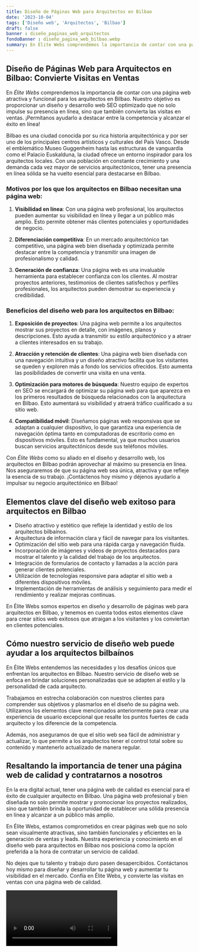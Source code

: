```yaml
---
title: Diseño de Páginas Web para Arquitectos en Bilbao
date: '2023-10-04'
tags: ['Diseño web', 'Arquitectos', 'Bilbao']
draft: false
banner : diseño_paginas_web_arquitectos
fondoBanner : diseño_pagina_web_bilbao.webp
summary: En Élite Webs comprendemos la importancia de contar con una página web atractiva y funcional para los arquitectos en Bilbao. Nuestro objetivo es proporcionar un diseño y desarrollo web SEO optimizado que no solo impulse su presencia en línea, sino que también convierta las visitas en ventas. ¡Permítanos ayudarlo a destacar entre la competencia y alcanzar el éxito en línea!
---
```


## Diseño de Páginas Web para Arquitectos en Bilbao: Convierte Visitas en Ventas

En *Élite Webs* comprendemos la importancia de contar con una página web atractiva y funcional para los arquitectos en Bilbao. Nuestro objetivo es proporcionar un diseño y desarrollo web SEO optimizado que no solo impulse su presencia en línea, sino que también convierta las visitas en ventas. ¡Permítanos ayudarlo a destacar entre la competencia y alcanzar el éxito en línea!

Bilbao es una ciudad conocida por su rica historia arquitectónica y por ser uno de los principales centros artísticos y culturales del País Vasco. Desde el emblemático Museo Guggenheim hasta las estructuras de vanguardia como el Palacio Euskalduna, la ciudad ofrece un entorno inspirador para los arquitectos locales. Con una población en constante crecimiento y una demanda cada vez mayor de servicios arquitectónicos, tener una presencia en línea sólida se ha vuelto esencial para destacarse en Bilbao.

### Motivos por los que los arquitectos en Bilbao necesitan una página web:

1. **Visibilidad en línea**: Con una página web profesional, los arquitectos pueden aumentar su visibilidad en línea y llegar a un público más amplio. Esto permite obtener más clientes potenciales y oportunidades de negocio.

2. **Diferenciación competitiva**: En un mercado arquitectónico tan competitivo, una página web bien diseñada y optimizada permite destacar entre la competencia y transmitir una imagen de profesionalismo y calidad.

3. **Generación de confianza**: Una página web es una invaluable herramienta para establecer confianza con los clientes. Al mostrar proyectos anteriores, testimonios de clientes satisfechos y perfiles profesionales, los arquitectos pueden demostrar su experiencia y credibilidad.

### Beneficios del diseño web para los arquitectos en Bilbao:

1. **Exposición de proyectos**: Una página web permite a los arquitectos mostrar sus proyectos en detalle, con imágenes, planos y descripciones. Esto ayuda a transmitir su estilo arquitectónico y a atraer a clientes interesados en su trabajo.

2. **Atracción y retención de clientes**: Una página web bien diseñada con una navegación intuitiva y un diseño atractivo facilita que los visitantes se queden y exploren más a fondo los servicios ofrecidos. Esto aumenta las posibilidades de convertir una visita en una venta.

3. **Optimización para motores de búsqueda**: Nuestro equipo de expertos en SEO se encargará de optimizar su página web para que aparezca en los primeros resultados de búsqueda relacionados con la arquitectura en Bilbao. Esto aumentará su visibilidad y atraerá tráfico cualificado a su sitio web.

4. **Compatibilidad móvil**: Diseñamos páginas web responsivas que se adaptan a cualquier dispositivo, lo que garantiza una experiencia de navegación óptima tanto en computadoras de escritorio como en dispositivos móviles. Esto es fundamental, ya que muchos usuarios buscan servicios arquitectónicos desde sus teléfonos móviles.

Con *Élite Webs* como su aliado en el diseño y desarrollo web, los arquitectos en Bilbao podrán aprovechar al máximo su presencia en línea. Nos aseguraremos de que su página web sea única, atractiva y que refleje la esencia de su trabajo. ¡Contáctenos hoy mismo y déjenos ayudarlo a impulsar su negocio arquitectónico en Bilbao!

<GifSeo />

<Cta />

## Elementos clave del diseño web exitoso para arquitectos en Bilbao

- Diseño atractivo y estético que refleje la identidad y estilo de los arquitectos bilbaínos.
- Arquitectura de información clara y fácil de navegar para los visitantes.
- Optimización del sitio web para una rápida carga y navegación fluida.
- Incorporación de imágenes y videos de proyectos destacados para mostrar el talento y la calidad del trabajo de los arquitectos.
- Integración de formularios de contacto y llamadas a la acción para generar clientes potenciales. 
- Utilización de tecnologías responsive para adaptar el sitio web a diferentes dispositivos móviles.
- Implementación de herramientas de análisis y seguimiento para medir el rendimiento y realizar mejoras continuas.

En Élite Webs somos expertos en diseño y desarrollo de páginas web para arquitectos en Bilbao, y tenemos en cuenta todos estos elementos clave para crear sitios web exitosos que atraigan a los visitantes y los conviertan en clientes potenciales.

## Cómo nuestro servicio de diseño web puede ayudar a los arquitectos bilbaínos

En Élite Webs entendemos las necesidades y los desafíos únicos que enfrentan los arquitectos en Bilbao. Nuestro servicio de diseño web se enfoca en brindar soluciones personalizadas que se adapten al estilo y la personalidad de cada arquitecto.

Trabajamos en estrecha colaboración con nuestros clientes para comprender sus objetivos y plasmarlos en el diseño de su página web. Utilizamos los elementos clave mencionados anteriormente para crear una experiencia de usuario excepcional que resalte los puntos fuertes de cada arquitecto y los diferencie de la competencia.

Además, nos aseguramos de que el sitio web sea fácil de administrar y actualizar, lo que permite a los arquitectos tener el control total sobre su contenido y mantenerlo actualizado de manera regular.

## Resaltando la importancia de tener una página web de calidad y contratarnos a nosotros

En la era digital actual, tener una página web de calidad es esencial para el éxito de cualquier arquitecto en Bilbao. Una página web profesional y bien diseñada no solo permite mostrar y promocionar los proyectos realizados, sino que también brinda la oportunidad de establecer una sólida presencia en línea y alcanzar a un público más amplio.

En Élite Webs, estamos comprometidos en crear páginas web que no solo sean visualmente atractivas, sino también funcionales y eficientes en la generación de ventas y leads. Nuestra experiencia y conocimiento en el diseño web para arquitectos en Bilbao nos posiciona como la opción preferida a la hora de contratar un servicio de calidad.

No dejes que tu talento y trabajo duro pasen desapercibidos. Contáctanos hoy mismo para diseñar y desarrollar tu página web y aumentar tu visibilidad en el mercado. Confía en Élite Webs, y convierte las visitas en ventas con una página web de calidad.

<Video />

<CtaBot job='Arquitectos' city='Bilbao'/>

<Gmaps query='Bilbao+españa+maps' />